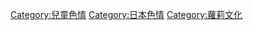 {{Catmore|日本的兒童色情製品}}

[[Category:兒童色情|Category:兒童色情]]
[[Category:日本色情|Category:日本色情]]
[[Category:蘿莉文化|Category:蘿莉文化]]
